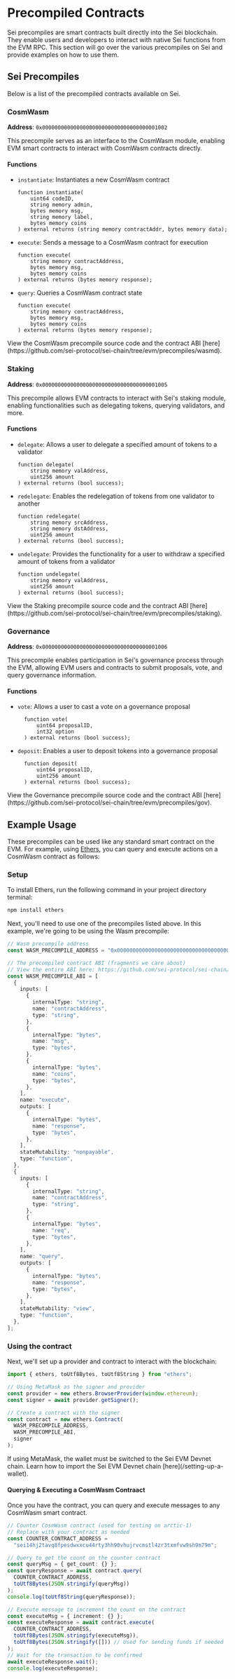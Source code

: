 
# Precompiled Contracts

Sei precompiles are smart contracts built directly into the Sei blockchain. They enable users
and developers to interact with native Sei functions from the EVM RPC. This section will go over
the various precompiles on Sei and provide examples on how to use them.

## Sei Precompiles

Below is a list of the precompiled contracts available on Sei.

### CosmWasm

**Address**: `0x0000000000000000000000000000000000001002`

This precompile serves as an interface to the CosmWasm module, enabling EVM smart contracts to interact with CosmWasm contracts directly.

#### Functions

- `instantiate`: Instantiates a new CosmWasm contract

  ```solidity
  function instantiate(
      uint64 codeID,
      string memory admin,
      bytes memory msg,
      string memory label,
      bytes memory coins
  ) external returns (string memory contractAddr, bytes memory data);
  ```

- `execute`: Sends a message to a CosmWasm contract for execution

  ```solidity
  function execute(
      string memory contractAddress,
      bytes memory msg,
      bytes memory coins
  ) external returns (bytes memory response);
  ```

- `query`: Queries a CosmWasm contract state
  ```solidity
  function execute(
      string memory contractAddress,
      bytes memory msg,
      bytes memory coins
  ) external returns (bytes memory response);
  ```

<Callout type="info">
  View the CosmWasm precompile source code and the contract ABI
  [here](https://github.com/sei-protocol/sei-chain/tree/evm/precompiles/wasmd).
</Callout>

### Staking

**Address**: `0x0000000000000000000000000000000000001005`

This precompile allows EVM contracts to interact with Sei's staking module, enabling functionalities such as delegating tokens, querying validators, and more.

#### Functions

- `delegate`: Allows a user to delegate a specified amount of tokens to a validator

  ```solidity
  function delegate(
      string memory valAddress,
      uint256 amount
  ) external returns (bool success);
  ```

- `redelegate`: Enables the redelegation of tokens from one validator to another

  ```solidity
  function redelegate(
      string memory srcAddress,
      string memory dstAddress,
      uint256 amount
  ) external returns (bool success);
  ```

- `undelegate`: Provides the functionality for a user to withdraw a specified amount of tokens from a validator
  ```solidity
  function undelegate(
      string memory valAddress,
      uint256 amount
  ) external returns (bool success);
  ```

<Callout type="info">
  View the Staking precompile source code and the contract ABI
  [here](https://github.com/sei-protocol/sei-chain/tree/evm/precompiles/staking).
</Callout>

### Governance

**Address**: `0x0000000000000000000000000000000000001006`

This precompile enables participation in Sei's governance process through the EVM, allowing EVM users and contracts to submit proposals, vote, and query governance information.

#### Functions

- `vote`: Allows a user to cast a vote on a governance proposal

  ```solidity
    function vote(
        uint64 proposalID,
        int32 option
    ) external returns (bool success);
  ```

- `deposit`: Enables a user to deposit tokens into a governance proposal
  ```solidity
    function deposit(
        uint64 proposalID,
        uint256 amount
    ) external returns (bool success);
  ```

<Callout type="info">
  View the Governance precompile source code and the contract ABI
  [here](https://github.com/sei-protocol/sei-chain/tree/evm/precompiles/gov).
</Callout>

## Example Usage

These precompiles can be used like any standard smart contract on the EVM. For example, using [Ethers](https://docs.ethers.org/v6/), you can query and execute actions on a CosmWasm contract as follows:

### Setup

To install Ethers, run the following command in your project directory terminal:

```bash copy
npm install ethers
```

Next, you'll need to use one of the precompiles listed above. In this example, we're going to be using the Wasm precompile:

```typescript copy
// Wasm precompile address
const WASM_PRECOMPILE_ADDRESS = "0x0000000000000000000000000000000000001002";

// The precompiled contract ABI (fragments we care about)
// View the entire ABI here: https://github.com/sei-protocol/sei-chain/tree/evm/precompiles/wasmd
const WASM_PRECOMPILE_ABI = [
  {
    inputs: [
      {
        internalType: "string",
        name: "contractAddress",
        type: "string",
      },
      {
        internalType: "bytes",
        name: "msg",
        type: "bytes",
      },
      {
        internalType: "bytes",
        name: "coins",
        type: "bytes",
      },
    ],
    name: "execute",
    outputs: [
      {
        internalType: "bytes",
        name: "response",
        type: "bytes",
      },
    ],
    stateMutability: "nonpayable",
    type: "function",
  },
  {
    inputs: [
      {
        internalType: "string",
        name: "contractAddress",
        type: "string",
      },
      {
        internalType: "bytes",
        name: "req",
        type: "bytes",
      },
    ],
    name: "query",
    outputs: [
      {
        internalType: "bytes",
        name: "response",
        type: "bytes",
      },
    ],
    stateMutability: "view",
    type: "function",
  },
];
```

### Using the contract

Next, we'll set up a provider and contract to interact with the blockchain:

```typescript copy
import { ethers, toUtf8Bytes, toUtf8String } from "ethers";

// Using MetaMask as the signer and provider
const provider = new ethers.BrowserProvider(window.ethereum);
const signer = await provider.getSigner();

// Create a contract with the signer
const contract = new ethers.Contract(
  WASM_PRECOMPILE_ADDRESS,
  WASM_PRECOMPILE_ABI,
  signer
);
```

<Callout type="info">
  If using MetaMask, the wallet must be switched to the Sei EVM Devnet chain.
  Learn how to import the Sei EVM Devnet chain [here](/setting-up-a-wallet).
</Callout>

#### Querying & Executing a CosmWasm Contraact

Once you have the contract, you can query and execute messages to any CosmWasm smart contract.

```typescript
// Counter CosmWasm contract (used for testing on arctic-1)
// Replace with your contract as needed
const COUNTER_CONTRACT_ADDRESS =
  "sei14hj2tavq8fpesdwxxcu44rty3hh90vhujrvcmstl4zr3txmfvw9sh9m79m";

// Query to get the count on the counter contract
const queryMsg = { get_count: {} };
const queryResponse = await contract.query(
  COUNTER_CONTRACT_ADDRESS,
  toUtf8Bytes(JSON.stringify(queryMsg))
);
console.log(toUtf8String(queryResponse));

// Execute message to increment the count on the contract
const executeMsg = { increment: {} };
const executeResponse = await contract.execute(
  COUNTER_CONTRACT_ADDRESS,
  toUtf8Bytes(JSON.stringify(executeMsg)),
  toUtf8Bytes(JSON.stringify([])) // Used for sending funds if needed
);
// Wait for the transaction to be confirmed
await executeResponse.wait();
console.log(executeResponse);
```
